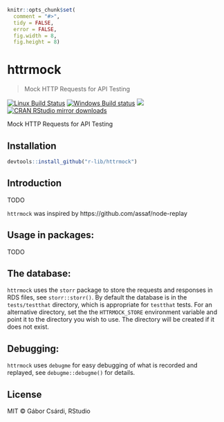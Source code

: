 
```r
knitr::opts_chunk$set(
  comment = "#>",
  tidy = FALSE,
  error = FALSE,
  fig.width = 8,
  fig.height = 8)
```

# httrmock

> Mock HTTP Requests for API Testing

[![Linux Build Status](https://travis-ci.org/r-lib/httrmock.svg?branch=master)](https://travis-ci.org/r-lib/httrmock)
[![Windows Build status](https://ci.appveyor.com/api/projects/status/github/r-lib/httrmock?svg=true)](https://ci.appveyor.com/project/gaborcsardi/httrmock)
[![](http://www.r-pkg.org/badges/version/httrmock)](http://www.r-pkg.org/pkg/httrmock)
[![CRAN RStudio mirror downloads](http://cranlogs.r-pkg.org/badges/httrmock)](http://www.r-pkg.org/pkg/httrmock)


Mock HTTP Requests for API Testing

## Installation

```r
devtools::install_github("r-lib/httrmock")
```

## Introduction

TODO

`httrmock` was inspired by https://github.com/assaf/node-replay

## Usage in packages:

TODO

## The database:

`httrmock` uses the `storr` package to store the requests and responses
in RDS files, see `storr::storr()`. By default the database is in the
`tests/testthat` directory, which is appropriate for `testthat` tests.
For an alternative directory, set the the `HTTRMOCK_STORE` environment
variable and point it to the directory you wish to use. The directory
will be created if it does not exist.

## Debugging:

`httrmock` uses `debugme` for easy debugging of what is recorded and
replayed, see `debugme::debugme()` for details.

## License

MIT © Gábor Csárdi, RStudio
